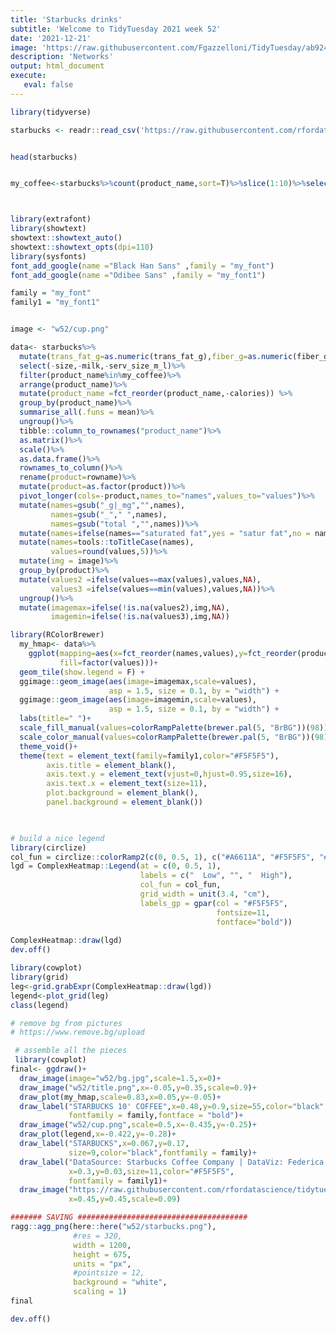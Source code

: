 ```yaml
---
title: 'Starbucks drinks'
subtitle: 'Welcome to TidyTuesday 2021 week 52'
date: '2021-12-21'
image: 'https://raw.githubusercontent.com/Fgazzelloni/TidyTuesday/ab924a20bbe270bab306f4b13df0daaa6e53ffeb/data/2021/w52_starbucks/w52_starbucks.png'
description: 'Networks'
output: html_document
execute: 
   eval: false
---
```





```r

library(tidyverse)

starbucks <- readr::read_csv('https://raw.githubusercontent.com/rfordatascience/tidytuesday/master/data/2021/2021-12-21/starbucks.csv')


head(starbucks)


my_coffee<-starbucks%>%count(product_name,sort=T)%>%slice(1:10)%>%select(-n)%>%unlist()



library(extrafont)
library(showtext)
showtext::showtext_auto()
showtext::showtext_opts(dpi=110)
library(sysfonts)
font_add_google(name ="Black Han Sans" ,family = "my_font")
font_add_google(name ="Odibee Sans" ,family = "my_font1")

family = "my_font"
family1 = "my_font1"


image <- "w52/cup.png"

data<- starbucks%>%
  mutate(trans_fat_g=as.numeric(trans_fat_g),fiber_g=as.numeric(fiber_g))%>%
  select(-size,-milk,-serv_size_m_l)%>%
  filter(product_name%in%my_coffee)%>%
  arrange(product_name)%>%
  mutate(product_name =fct_reorder(product_name,-calories)) %>%
  group_by(product_name)%>%
  summarise_all(.funs = mean)%>%
  ungroup()%>%
  tibble::column_to_rownames("product_name")%>%
  as.matrix()%>%
  scale()%>%
  as.data.frame()%>% 
  rownames_to_column()%>%
  rename(product=rowname)%>%
  mutate(product=as.factor(product))%>%
  pivot_longer(cols=-product,names_to="names",values_to="values")%>%
  mutate(names=gsub("_g|_mg","",names),
         names=gsub("_"," ",names),
         names=gsub("total ","",names))%>%
  mutate(names=ifelse(names=="saturated fat",yes = "satur fat",no = names))%>%
  mutate(names=tools::toTitleCase(names),
         values=round(values,5))%>%
  mutate(img = image)%>%
  group_by(product)%>%
  mutate(values2 =ifelse(values==max(values),values,NA),
         values3 =ifelse(values==min(values),values,NA))%>%
  ungroup()%>%
  mutate(imagemax=ifelse(!is.na(values2),img,NA),
         imagemin=ifelse(!is.na(values3),img,NA))

library(RColorBrewer)
  my_hmap<- data%>%
    ggplot(mapping=aes(x=fct_reorder(names,values),y=fct_reorder(product,values),
           fill=factor(values)))+
  geom_tile(show.legend = F) +
  ggimage::geom_image(aes(image=imagemax,scale=values),
                      asp = 1.5, size = 0.1, by = "width") +
  ggimage::geom_image(aes(image=imagemin,scale=values),
                      asp = 1.5, size = 0.1, by = "width") +
  labs(title=" ")+
  scale_fill_manual(values=colorRampPalette(brewer.pal(5, "BrBG"))(98))+
  scale_color_manual(values=colorRampPalette(brewer.pal(5, "BrBG"))(98))+
  theme_void()+
  theme(text = element_text(family=family1,color="#F5F5F5"),
        axis.title = element_blank(),
        axis.text.y = element_text(vjust=0,hjust=0.95,size=16),
        axis.text.x = element_text(size=11),
        plot.background = element_blank(),
        panel.background = element_blank())
  


# build a nice legend
library(circlize)
col_fun = circlize::colorRamp2(c(0, 0.5, 1), c("#A6611A", "#F5F5F5", "#018571"))
lgd = ComplexHeatmap::Legend(at = c(0, 0.5, 1),
                             labels = c("  Low", "", "  High"),
                             col_fun = col_fun, 
                             grid_width = unit(3.4, "cm"),
                             labels_gp = gpar(col = "#F5F5F5", 
                                              fontsize=11,
                                              fontface="bold"))
 
ComplexHeatmap::draw(lgd)
dev.off()

library(cowplot)
library(grid)
leg<-grid.grabExpr(ComplexHeatmap::draw(lgd))
legend<-plot_grid(leg)
class(legend)

# remove bg from pictures
# https://www.remove.bg/upload

 # assemble all the pieces
 library(cowplot)
final<- ggdraw()+
  draw_image(image="w52/bg.jpg",scale=1.5,x=0)+
  draw_image("w52/title.png",x=-0.05,y=0.35,scale=0.9)+
  draw_plot(my_hmap,scale=0.83,x=0.05,y=-0.05)+
  draw_label("STARBUCKS 10' COFFEE",x=0.48,y=0.9,size=55,color="black",
             fontfamily = family,fontface = "bold")+
  draw_image("w52/cup.png",scale=0.5,x=-0.435,y=-0.25)+
  draw_plot(legend,x=-0.422,y=-0.28)+
  draw_label("STARBUCKS",x=0.067,y=0.17,
             size=9,color="black",fontfamily = family)+
  draw_label("DataSource: Starbucks Coffee Company | DataViz: Federica Gazzelloni",
             x=0.3,y=0.03,size=11,color="#F5F5F5",
             fontfamily = family1)+
  draw_image("https://raw.githubusercontent.com/rfordatascience/tidytuesday/master/static/plot_logo.png",
             x=0.45,y=0.45,scale=0.09)

####### SAVING ######################################
ragg::agg_png(here::here("w52/starbucks.png"),
              #res = 320, 
              width = 1200, 
              height = 675, 
              units = "px",
              #pointsize = 12,
              background = "white",
              scaling = 1)
final

dev.off()
```
